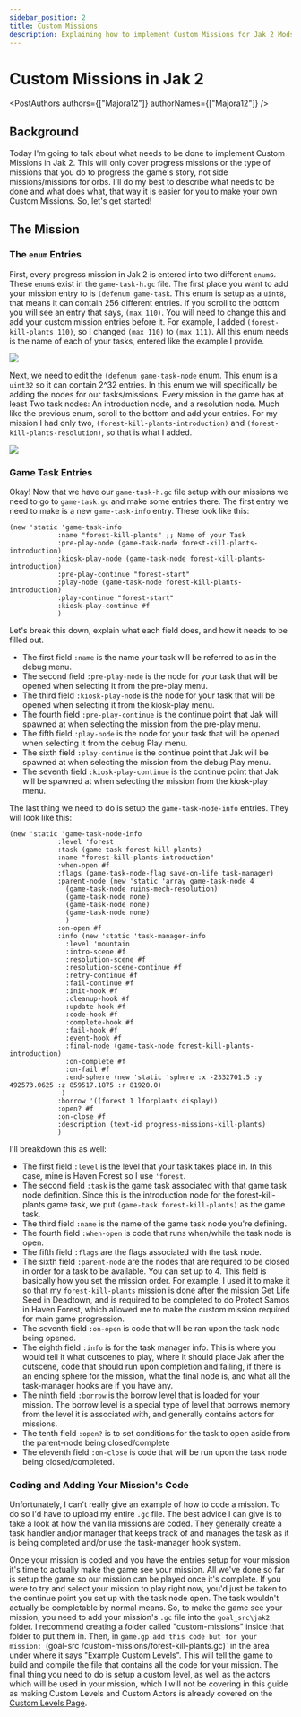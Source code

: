 ---
sidebar_position: 2
title: Custom Missions
description: Explaining how to implement Custom Missions for Jak 2 Mods
---

# Custom Missions in Jak 2

<PostAuthors authors={["Majora12"]} authorNames={["Majora12"]} />

## Background

Today I'm going to talk about what needs to be done to implement Custom Missions in Jak 2. This will only cover progress missions or the type of missions that you do to progress the game's story, not side missions/missions for orbs. I'll do my best to describe what needs to be done and what does what, that way it is easier for you to make your own Custom Missions. So, let's get started!

## The Mission

### The `enum` Entries

First, every progress mission in Jak 2 is entered into two different `enum`s. These `enum`s exist in the `game-task-h.gc` file. The first place you want to add your mission entry to is `(defenum game-task`. This enum is setup as a `uint8`, that means it can contain 256 different entries. If you scroll to the bottom you will see an entry that says, `(max 110)`. You will need to change this and add your custom mission entries before it. For example, I added `(forest-kill-plants 110)`, so I changed `(max 110)` to `(max 111)`. All this enum needs is the name of each of your tasks, entered like the example I provide.

![](./img/custom_missions/game-task-entry.png)

Next, we need to edit the `(defenum game-task-node` enum. This enum is a `uint32` so it can contain 2^32 entries. In this enum we will specifically be adding the nodes for our tasks/missions. Every mission in the game has at least Two task nodes: An introduction node, and a resolution node. Much like the previous enum, scroll to the bottom and add your entries. For my mission I had only two, `(forest-kill-plants-introduction)` and `(forest-kill-plants-resolution)`, so that is what I added. 

![](./img/custom_missions/game-task-node-entry.png)

### Game Task Entries 

Okay! Now that we have our `game-task-h.gc` file setup with our missions we need to go to `game-task.gc` and make some entries there. The first entry we need to make is a new `game-task-info` entry. These look like this:
```opengoal
(new 'static 'game-task-info
            :name "forest-kill-plants" ;; Name of your Task 
            :pre-play-node (game-task-node forest-kill-plants-introduction)
            :kiosk-play-node (game-task-node forest-kill-plants-introduction)
            :pre-play-continue "forest-start"
            :play-node (game-task-node forest-kill-plants-introduction)
            :play-continue "forest-start"
            :kiosk-play-continue #f
            )
```

Let's break this down, explain what each field does, and how it needs to be filled out. 
- The first field `:name` is the name your task will be referred to as in the debug menu.
- The second field `:pre-play-node` is the node for your task that will be opened when selecting it from the pre-play menu.
- The third field `:kiosk-play-node` is the node for your task that will be opened when selecting it from the kiosk-play menu.
- The fourth field `:pre-play-continue` is the continue point that Jak will spawned at when selecting the mission from the pre-play menu.
- The fifth field `:play-node` is the node for your task that will be opened when selecting it from the debug Play menu.
- The sixth field `:play-continue` is the continue point that Jak will be spawned at when selecting the mission from the debug Play menu.
- The seventh field `:kiosk-play-continue` is the continue point that Jak will be spawned at when selecting the mission from the kiosk-play menu.

The last thing we need to do is setup the `game-task-node-info` entries. They will look like this: 

```opengoal
(new 'static 'game-task-node-info
            :level 'forest
            :task (game-task forest-kill-plants)
            :name "forest-kill-plants-introduction"
            :when-open #f
            :flags (game-task-node-flag save-on-life task-manager)
            :parent-node (new 'static 'array game-task-node 4
              (game-task-node ruins-mech-resolution)
              (game-task-node none)
              (game-task-node none)
              (game-task-node none)
              )
            :on-open #f
            :info (new 'static 'task-manager-info
              :level 'mountain
              :intro-scene #f
              :resolution-scene #f
              :resolution-scene-continue #f
              :retry-continue #f
              :fail-continue #f
              :init-hook #f
              :cleanup-hook #f
              :update-hook #f
              :code-hook #f
              :complete-hook #f
              :fail-hook #f
              :event-hook #f
              :final-node (game-task-node forest-kill-plants-introduction)
              :on-complete #f
              :on-fail #f
              :end-sphere (new 'static 'sphere :x -2332701.5 :y 492573.0625 :z 859517.1875 :r 81920.0)
             )
            :borrow '((forest 1 lforplants display))
            :open? #f
            :on-close #f
            :description (text-id progress-missions-kill-plants)
            )
 ```
I'll breakdown this as well:
- The first field `:level` is the level that your task takes place in. In this case, mine is Haven Forest so I use `'forest`. 
- The second field `:task` is the game task associated with that game task node definition. Since this is the introduction node for the forest-kill-plants game task, we put `(game-task forest-kill-plants)` as the game task.
- The third field `:name` is the name of the game task node you're defining. 
- The fourth field `:when-open` is code that runs when/while the task node is open.
- The fifth field `:flags` are the flags associated with the task node. 
- The sixth field `:parent-node` are the nodes that are required to be closed in order for a task to be available. You can set up to 4. This field is basically how you set the mission order. For example, I used it to make it so that my `forest-kill-plants` mission is done after the mission Get Life Seed in Deadtown, and is required to be completed to do Protect Samos in Haven Forest, which allowed me to make the custom mission required for main game progression.
- The seventh field `:on-open` is code that will be ran upon the task node being opened. 
- The eighth field `:info` is for the task manager info. This is where you would tell it what cutscenes to play, where it should place Jak after the cutscene, code that should run upon completion and failing, if there is an ending sphere for the mission, what the final node is, and what all the task-manager hooks are if you have any. 
- The ninth field `:borrow` is the borrow level that is loaded for your mission. The borrow level is a special type of level that borrows memory from the level it is associated with, and generally contains actors for missions.
- The tenth field `:open?` is to set conditions for the task to open aside from the parent-node being closed/complete
- The eleventh field `:on-close` is code that will be run upon the task node being closed/completed. 

### Coding and Adding Your Mission's Code

Unfortunately, I can't really give an example of how to code a mission. To do so I'd have to upload my entire `.gc` file. The best advice I can give is to take a look at how the vanilla missions are coded. They generally create a task handler and/or manager that keeps track of and manages the task as it is being completed and/or use the task-manager hook system. 

Once your mission is coded and you have the entries setup for your mission it's time to actually make the game see your mission. All we've done so far is setup the game so our mission can be played once it's complete. If you were to try and select your mission to play right now, you'd just be taken to the continue point you set up with the task node open. The task wouldn't actually be completable by normal means. So, to make the game see your mission, you need to add your mission's `.gc` file into the `goal_src\jak2` folder. I recommend creating a folder called "custom-missions" inside that folder to put them in. Then, in `game.gp add this code but for your mission: `(goal-src /custom-missions/forest-kill-plants.gc)` in the area under where it says "Example Custom Levels". This will tell the game to build and compile the file that contains all the code for your mission. The final thing you need to do is setup a custom level, as well as the actors which will be used in your mission, which I will not be covering in this guide as making Custom Levels and Custom Actors is already covered on the [Custom Levels Page](https://opengoal.dev/docs/category/custom-levels).






